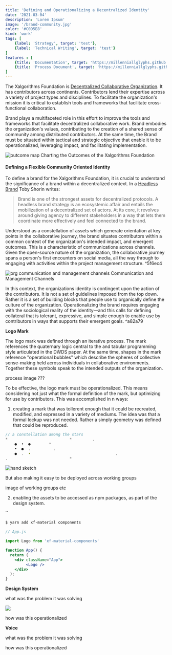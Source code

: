 ```yaml
---
title: 'Defining and Operationalizing a Decentralized Identity'
date: '2021-03-04'
description: 'Lorem Ipsum'
image: '/brand-community.jpg'
color: '#C0D5E8'
kind: 'work'
tags: [
    {label: 'Strategy', target: 'test'},
    {label: 'Technical Writing', target: 'test'}
]
features : [
    {title: 'Documentation', target: 'https://millenniallglyphs.github.io/neighborhood-scale-software-patterns/'},
    {title: 'Process Document', target: 'https://millenniallglyphs.github.io/neighborhood-scale-software-patterns/'},
]
---
```


The Xalgorithms Foundation is [Decentralized Collaborative Organization](https://xalgorithms.org/community). It has contributors across continents. Contributors lend their expertise across a variety of project types and disciplines. To facilitate the organization's mission it is critical to establish tools and frameworks that facilitate cross-functional collaboration.

Brand plays a multifaceted role in this effort to improve the tools and frameworks that facilitate decentralized collaborative work. Brand embodies the organization's values, contributing to the creation of a shared sense of community among distributed contributors. At the same time, the Brand must be situated within tactical and strategic objective that enable it to be operationalized, leveraging impact, and facilitating implementation. 

<img src="/Defining-Outputs.png" alt="outcome map"/>

<caption>Charting the Outcomes of the Xalgorithms Foundation</caption>

#### Defining a Flexible Community Oriented Identity

To define a brand for the Xalgorithms Foundation, it is crucial to understand the significance of a brand within a decentralized context. In a [Headless Brand](https://otherinter.net/web3/headless-brands/) Toby Shorin writes: 

> Brand is one of the strongest assets for decentralized protocols. A headless brand strategy is an ecosystemic affair and entails the mobilization of a decentralized set of actors. At its core, it revolves around giving agency to different stakeholders in a way that lets them coordinate more effectively and feel connected to the brand.

Understood as a constellation of assets which generate orientation at key points in the collaborative journey,  the brand situates contributors within a common context of the organization's intended impact, and emergent outcomes. This is a characteristic of communications across channels. Given the open-source nature of the organization, the collaborative journey spans a person's first encounters on social media, all the way through to engaging with activities within the project management structure.  ^5f6ec4

<img src="/Org-Structure.png" alt="org communication and management channels"/>

<caption>Communication and Management Channels</caption>

In this context, the organizations identity is contingent upon the action of the contributors. It is not a set of guidelines imposed from the top down. Rather it is a set of building blocks that people use to organically define the culture of the organization. Operationalizing the brand requires engaging with the sociological reality of the identity—and this calls for defining collateral that is tolerant, expressive, and simple enough to enable use by contributors in ways that supports their emergent goals.   ^a82a79


**Logo Mark**

<RandomLogo />

The logo mark was defined through an iterative process. The mark references the quaternary logic central to the and tabular programming style articulated in the DWDS paper. At the same time, shapes in the mark reference "operational bubbles" which describe the spheres of collective sense-making held across individuals in collaborative environments. Together these symbols speak to the intended outputs of the organization.

process image ???

To be effective, the logo mark must be operationalized. This means considering not just what the formal definition of the mark, but optimizing for use by contributors. This was accomplished in n ways:

1. creating a mark that was tollerent enough that it could be recreated, modified, and expressed in a variety of mediums. The idea was that a formal lockup was not needed. Rather a simply geometry was defined that could be reproduced.

```jsx
// a constellation among the stars
*                           *         .
    ●  •  ●        *          
    •  ●  .          . 
    ●  .  •                                     . 
.                           *
```

![hand sketch](/logo-sketch.jpg) 

But also making it easy to be deployed across working groups

image of working groups etc

2. enabling the assets to be accessed as npm packages, as part of the design system. 

``
```cl
$ yarn add xf-material components
```

```jsx
// App.js

import Logo from 'xf-material-components'

function App() {
  return (
    <div className="App">
		 <Logo />
    </div>
  );
}
```




**Design System**

what was the problem it was solving

![](/yarn.png)

how was this operationalized

**Voice**

what was the problem it was solving

how was this operationalized
